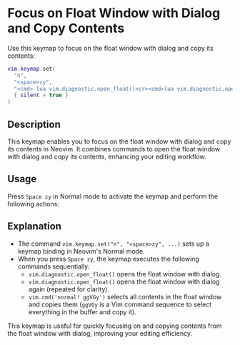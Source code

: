 # Focus on Float Window with Dialog and Copy Contents

Use this keymap to focus on the float window with dialog and copy its contents:

```lua
vim.keymap.set(
  "n",
  "<space>zy",
  "<cmd> lua vim.diagnostic.open_float()<cr><cmd>lua vim.diagnostic.open_float()<cr><cmd>lua vim.cmd('normal! ggVGy')<cr>",
  { silent = true }
)
```
## Description

This keymap enables you to focus on the float window with dialog and copy its contents in Neovim. It combines commands to open the float window with dialog and copy its contents, enhancing your editing workflow.

## Usage

Press `Space zy` in Normal mode to activate the keymap and perform the following actions:

## Explanation

- The command `vim.keymap.set("n", "<space>zy", ...)` sets up a keymap binding in Neovim's Normal mode.
- When you press `Space zy`, the keymap executes the following commands sequentially:
  - `vim.diagnostic.open_float()` opens the float window with dialog.
  - `vim.diagnostic.open_float()` opens the float window with dialog again (repeated for clarity).
  - `vim.cmd('normal! ggVGy')` selects all contents in the float window and copies them (`ggVGy` is a Vim command sequence to select everything in the buffer and copy it).

This keymap is useful for quickly focusing on and copying contents from the float window with dialog, improving your editing efficiency.
